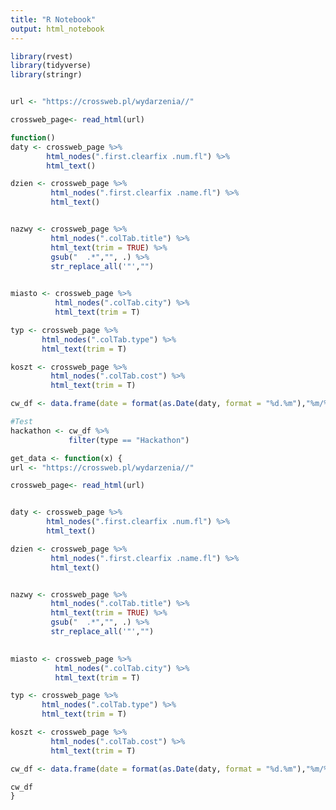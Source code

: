 ```yaml
---
title: "R Notebook"
output: html_notebook
---
```




```r


library(rvest)
library(tidyverse)
library(stringr)



```


```r

url <- "https://crossweb.pl/wydarzenia//"

crossweb_page<- read_html(url)

```


```r

function()
daty <- crossweb_page %>%
        html_nodes(".first.clearfix .num.fl") %>%
        html_text()

dzien <- crossweb_page %>%
         html_nodes(".first.clearfix .name.fl") %>%
         html_text()


nazwy <- crossweb_page %>%
         html_nodes(".colTab.title") %>%
         html_text(trim = TRUE) %>%
         gsub("  .*","", .) %>%
         str_replace_all('"',"")
         

miasto <- crossweb_page %>%
          html_nodes(".colTab.city") %>%
          html_text(trim = T)

typ <- crossweb_page %>%
       html_nodes(".colTab.type") %>%
       html_text(trim = T)

koszt <- crossweb_page %>%
         html_nodes(".colTab.cost") %>%
         html_text(trim = T)


```


```r
cw_df <- data.frame(date = format(as.Date(daty, format = "%d.%m"),"%m/%d"), day = as.factor(dzien), event_name = nazwy, town = as.factor(miasto), type = as.factor(typ), cost = as.factor(koszt), stringsAsFactors = F)

#Test
hackathon <- cw_df %>% 
             filter(type == "Hackathon")

```


```r


get_data <- function(x) {
url <- "https://crossweb.pl/wydarzenia//"

crossweb_page<- read_html(url)


daty <- crossweb_page %>%
        html_nodes(".first.clearfix .num.fl") %>%
        html_text()

dzien <- crossweb_page %>%
         html_nodes(".first.clearfix .name.fl") %>%
         html_text()


nazwy <- crossweb_page %>%
         html_nodes(".colTab.title") %>%
         html_text(trim = TRUE) %>%
         gsub("  .*","", .) %>%
         str_replace_all('"',"")
         

miasto <- crossweb_page %>%
          html_nodes(".colTab.city") %>%
          html_text(trim = T)

typ <- crossweb_page %>%
       html_nodes(".colTab.type") %>%
       html_text(trim = T)

koszt <- crossweb_page %>%
         html_nodes(".colTab.cost") %>%
         html_text(trim = T)

cw_df <- data.frame(date = format(as.Date(daty, format = "%d.%m"),"%m/%d"), day = as.factor(dzien), event_name = nazwy, town = as.factor(miasto), type = as.factor(typ), cost = as.factor(koszt), stringsAsFactors = F)

cw_df
}


```

